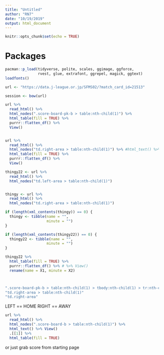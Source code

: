 ```yaml
---
title: "Untitled"
author: "RN7"
date: "10/19/2019"
output: html_document
---
```


```r
knitr::opts_chunk$set(echo = TRUE)
```
# Packages

```r
pacman::p_load(tidyverse, polite, scales, ggimage, ggforce,
               rvest, glue, extrafont, ggrepel, magick, ggtext)
loadfonts()
```


```r
url <- "https://data.j-league.or.jp/SFMS02/?match_card_id=21513"

session <- bow(url)

url %>% 
  read_html() %>% 
  html_nodes(".score-board-pk-b > table:nth-child(1)") %>% 
  html_table(fill = TRUE) %>% 
  purrr::flatten_df() %>% 
  View()


url %>% 
  read_html() %>% 
  html_nodes("td.right-area > table:nth-child(1)") %>% #html_text() %>% View()
  html_table(fill = TRUE) %>% 
  purrr::flatten_df() %>% 
  View()

thingy22 <- url %>% 
  read_html() %>% 
  html_nodes("td.left-area > table:nth-child(1)") 


thingy <- url %>% 
  read_html() %>% 
  html_nodes("td.right-area > table:nth-child(1)")   

if (length(xml_contents(thingy)) == 0) {
  thingy <- tibble(name = "",
                   minute = "")
}

if (length(xml_contents(thingy22)) == 0) {
  thingy22 <- tibble(name = "",
                   minute = "")
}

thingy22 %>% 
  html_table(fill = TRUE) %>% 
  purrr::flatten_df() %>% # %>% View()
  rename(name = X1, minute = X2)



".score-board-pk-b > table:nth-child(1) > tbody:nth-child(1) > tr:nth-child(1)"
"td.right-area > table:nth-child(1)"
"td.right-area"
```


LEFT == HOME
RIGHT == AWAY


```r
url %>% 
  read_html() %>% 
  html_nodes(".score-board-b > table:nth-child(1)") %>% 
  html_text() %>% View()
  .[[1]] %>% 
  html_table(fill = TRUE)
```

or just grab score from starting page




